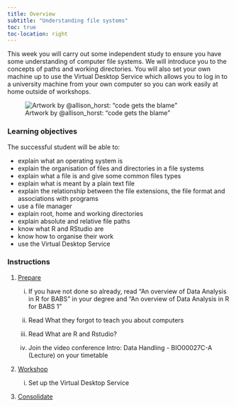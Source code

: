 ```yaml
---
title: Overview
subtitle: "Understanding file systems"
toc: true
toc-location: right
---
```


This week you will carry out some independent study to ensure you 
have some understanding of computer file systems. We will introduce 
you to the concepts of paths and working directories. You will also 
set your own machine up to use the Virtual Desktop Service which allows
you to log in to a university machine from your own computer so you 
can work easily at home outside of workshops.

![Artwork by @allison_horst: "code gets the blame"](images/code_gets_the_blame.jpg){fig-alt="A charactered has slipped on a banana skin and is blaming the code character but the real culprits, holding bananas, are mismanaged files, navigating your computing and typos"}

### Learning objectives

The successful student will be able to:

-   explain what an operating system is
-   explain the organisation of files and directories in a file systems 
-   explain what a file is and give some common files types 
-   explain what is meant by a plain text file
-   explain the relationship between the file extensions, the file 
    format and associations with programs
-   use a file manager
-   explain root, home and working directories
-   explain absolute and relative file paths
-   know what R and RStudio are
-   know how to organise their work
-   use the Virtual Desktop Service


### Instructions

1.  [Prepare](study_before_workshop.qmd)

    i.  If you have not done so already, read "An overview of Data Analysis
        in R for BABS" in your degree and "An overview of Data Analysis in 
        R for BABS 1"

    ii. Read What they forgot to teach you about computers

    iii. Read What are R and Rstudio?
    
    iv. Join the video conference Intro: Data Handling - BIO00027C-A (Lecture) 
        on your timetable

2.  [Workshop](workshop.qmd)

    i.  Set up the Virtual Desktop Service

3.  [Consolidate](study_after_workshop.qmd)

